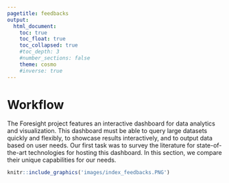 ```yaml
---
pagetitle: feedbacks
output: 
  html_document:
    toc: true
    toc_float: true
    toc_collapsed: true
    #toc_depth: 3
    #number_sections: false
    theme: cosmo
    #inverse: true
---
```



# Workflow

The Foresight project features an interactive dashboard for data analytics and visualization. This dashboard must be able to query large datasets quickly and flexibly, to showcase results interactively, and to output data based on user needs. Our first task was to survey the literature for state-of-the-art technologies for hosting this dashboard.  In this section, we compare their unique capabilities for our needs. 

```r
knitr::include_graphics('images/index_feedbacks.PNG')
```


